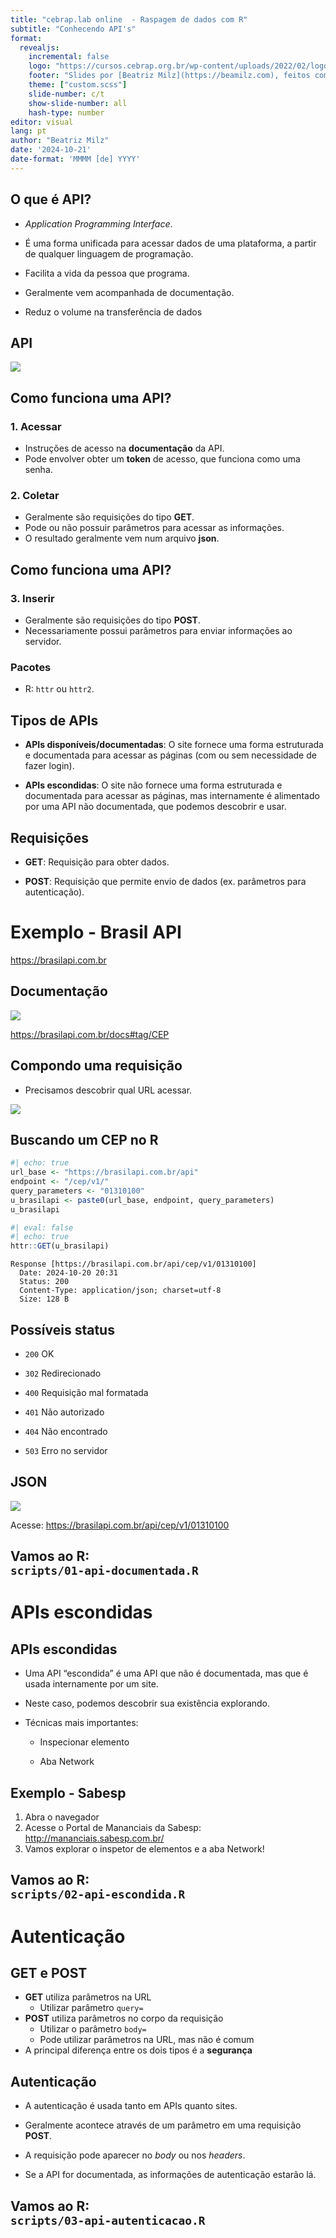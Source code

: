 ```yaml
---
title: "cebrap.lab online  - Raspagem de dados com R"
subtitle: "Conhecendo API's"
format:
  revealjs:
    incremental: false
    logo: "https://cursos.cebrap.org.br/wp-content/uploads/2022/02/logo-nav.png"
    footer: "Slides por [Beatriz Milz](https://beamilz.com), feitos com [Quarto](https://quarto.org/docs/presentations/revealjs/index.html). Códigos e materiais disponíveis no [GitHub](https://github.com/beatrizmilz/2024-10-cebrap-lab-web-scraping). Licença de uso: CC-BY-SA."
    theme: ["custom.scss"]
    slide-number: c/t
    show-slide-number: all
    hash-type: number
editor: visual
lang: pt
author: "Beatriz Milz"
date: '2024-10-21'
date-format: 'MMMM [de] YYYY'
---
```


## O que é API?

-   *Application Programming Interface*.

-   É uma forma unificada para acessar dados de uma plataforma, a partir de qualquer linguagem de programação.

-   Facilita a vida da pessoa que programa.

-   Geralmente vem acompanhada de documentação.

-   Reduz o volume na transferência de dados

## API

![](img/API_garcom.png)

## Como funciona uma API?

### 1. Acessar

-   Instruções de acesso na **documentação** da API.
-   Pode envolver obter um **token** de acesso, que funciona como uma senha.

### 2. Coletar

-   Geralmente são requisições do tipo **GET**.
-   Pode ou não possuir parâmetros para acessar as informações.
-   O resultado geralmente vem num arquivo **json**.

## Como funciona uma API?

### 3. Inserir

-   Geralmente são requisições do tipo **POST**.
-   Necessariamente possui parâmetros para enviar informações ao servidor.

### Pacotes

-   R: `httr` ou `httr2`.

## Tipos de APIs

-   **APIs disponíveis/documentadas**: O site fornece uma forma estruturada e documentada para acessar as páginas (com ou sem necessidade de fazer login).

-   **APIs escondidas**: O site não fornece uma forma estruturada e documentada para acessar as páginas, mas internamente é alimentado por uma API não documentada, que podemos descobrir e usar.

## Requisições

-   **GET**: Requisição para obter dados.

-   **POST**: Requisição que permite envio de dados (ex. parâmetros para autenticação).

# Exemplo - Brasil API

<https://brasilapi.com.br>

## Documentação

![](img/brasil-API-cep.png)

<https://brasilapi.com.br/docs#tag/CEP>

## Compondo uma requisição

-   Precisamos descobrir qual URL acessar.

![](img/compondo-url.png)

## Buscando um CEP no R

```r
#| echo: true
url_base <- "https://brasilapi.com.br/api" 
endpoint <- "/cep/v1/"
query_parameters <- "01310100"
u_brasilapi <- paste0(url_base, endpoint, query_parameters) 
u_brasilapi
```

```r
#| eval: false
#| echo: true
httr::GET(u_brasilapi)
```

```         
Response [https://brasilapi.com.br/api/cep/v1/01310100]
  Date: 2024-10-20 20:31
  Status: 200
  Content-Type: application/json; charset=utf-8
  Size: 128 B
```

## Possíveis status

-   `200` OK

-   `302` Redirecionado

-   `400` Requisição mal formatada

-   `401` Não autorizado

-   `404` Não encontrado

-   `503` Erro no servidor

## JSON

![](img/json.png)

Acesse: <https://brasilapi.com.br/api/cep/v1/01310100>

## Vamos ao R: <BR> `scripts/01-api-documentada.R` {.middle .center}


# APIs escondidas

## APIs escondidas

- Uma API "escondida" é uma API que não é documentada, mas que é usada internamente por um site.

- Neste caso, podemos descobrir sua existência explorando.

- Técnicas mais importantes:

  - Inspecionar elemento

  - Aba Network

## Exemplo - Sabesp

1. Abra o navegador
2. Acesse o Portal de Mananciais da Sabesp: <http://mananciais.sabesp.com.br/>
3. Vamos explorar o inspetor de elementos e a aba Network!


## Vamos ao R: <BR> `scripts/02-api-escondida.R` {.middle .center}


# Autenticação



## GET e POST

- **GET** utiliza parâmetros na URL
    - Utilizar parâmetro `query=`

- **POST** utiliza parâmetros no corpo da requisição
    - Utilizar o parâmetro `body=`
    - Pode utilizar parâmetros na URL, mas não é comum
    
- A principal diferença entre os dois tipos é a **segurança**

## Autenticação

- A autenticação é usada tanto em APIs quanto sites.

- Geralmente acontece através de um parâmetro em uma requisição **POST**.

- A requisição pode aparecer no *body* ou nos *headers*.

- Se a API for documentada, as informações de autenticação estarão lá.

## Vamos ao R: <BR> `scripts/03-api-autenticacao.R` {.middle .center}
